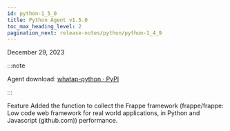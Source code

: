 ```yaml
---
id: python-1_5_0
title: Python Agent v1.5.0
toc_max_heading_level: 2
pagination_next: release-notes/python/python-1_4_9
---
```


December 29, 2023

:::note

Agent download: [whatap-python · PyPI](https://pypi.org/project/whatap-python/1.5.0/)

:::

<Status>Feature</Status> Added the function to collect the Frappe framework (<Link to="https://github.com/frappe/frappe">frappe/frappe: Low code web framework for real world applications, in Python and Javascript (github.com)</Link>) performance.
